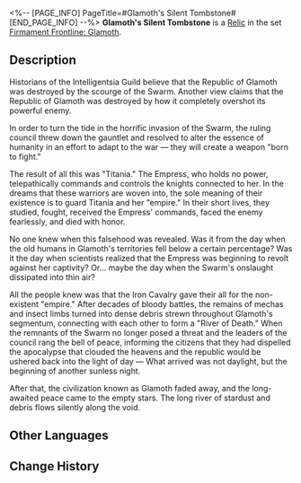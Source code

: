 <%-- [PAGE_INFO]
PageTitle=#Glamoth's Silent Tombstone#
[END_PAGE_INFO] --%>
{{Relic Infobox
|id        = 63116
|image     = Item Glamoth's Silent Tombstone.png{{subst:void|<!--$UPLOAD:<<SpriteOutput/RelicFigures/IconRelic_311_6.png>-<Item Glamoth's Silent Tombstone.png>-<Relic Icons>>-->}}
|set       = Firmament Frontline: Glamoth
|piece     = Planar Sphere
|mentions  = 
}}
{{Description|The flourishing Empire of Glamoth turned into dust. There was no evidence of its former glory. Only the debris of stardust, mechas, warships, and the corpses of the Swarm were left drifting in the vacuum to form a river of residua &mdash; preserving the original battle scene of the bloody warfronts and serving as a monument to its downfall.}}
'''Glamoth's Silent Tombstone''' is a [[Relic]] in the set [[Firmament Frontline: Glamoth]].

==Description==
Historians of the Intelligentsia Guild believe that the Republic of Glamoth was destroyed by the scourge of the Swarm. Another view claims that the Republic of Glamoth was destroyed by how it completely overshot its powerful enemy.

In order to turn the tide in the horrific invasion of the Swarm, the ruling council threw down the gauntlet and resolved to alter the essence of humanity in an effort to adapt to the war &mdash; they will create a weapon "born to fight."

The result of all this was "Titania." The Empress, who holds no power, telepathically commands and controls the knights connected to her. In the dreams that these warriors are woven into, the sole meaning of their existence is to guard Titania and her "empire." In their short lives, they studied, fought, received the Empress' commands, faced the enemy fearlessly, and died with honor.

No one knew when this falsehood was revealed. Was it from the day when the old humans in Glamoth's territories fell below a certain percentage? Was it the day when scientists realized that the Empress was beginning to revolt against her captivity? Or... maybe the day when the Swarm's onslaught dissipated into thin air?

All the people knew was that the Iron Cavalry gave their all for the non-existent "empire." After decades of bloody battles, the remains of mechas and insect limbs turned into dense debris strewn throughout Glamoth's segmentum, connecting with each other to form a "River of Death." When the remnants of the Swarm no longer posed a threat and the leaders of the council rang the bell of peace, informing the citizens that they had dispelled the apocalypse that clouded the heavens and the republic would be ushered back into the light of day &mdash; What arrived was not daylight, but the beginning of another sunless night.

After that, the civilization known as Glamoth faded away, and the long-awaited peace came to the empty stars. The long river of stardust and debris flows silently along the void.

==Other Languages==
{{Other Languages
|en   = Glamoth's Silent Tombstone
|zhs  = 格拉默的寂静坟碑
|zht  = 格拉默的寂靜墳碑
|ja   = グラモスの{{Rubi|静寂|せいじゃく}}の{{Rubi|墓碑|ぼひ}}
|ko   = 그라모스의 적막한 묘비
|es   = Lápida silenciosa de Glamoth
|fr   = Monument funéraire de Glamoth
|ru   = Безмолвная могила Глатирамера
|th   = Glamoth's Silent Tombstone
|vi   = Bia Mộ Tĩnh Mịch Của Glamoth
|de   = Glamoths stiller Grabstein
|id   = Glamoth's Silent Tombstone
|pt   = Túmulo Silencioso de Glamoth
}}

==Change History==
{{Change History|1.5}}